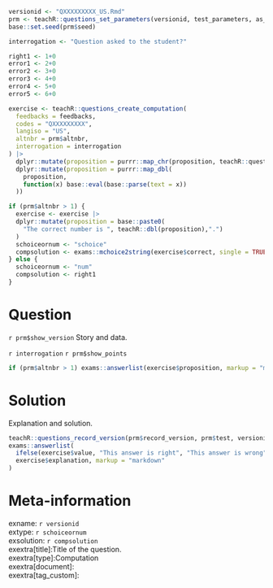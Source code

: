 ```r
versionid <- "QXXXXXXXXX_US.Rmd"
prm <- teachR::questions_set_parameters(versionid, test_parameters, as_latex, record_version)
base::set.seed(prm$seed)

interrogation <- "Question asked to the student?"

right1 <- 1+0
error1 <- 2+0
error2 <- 3+0
error3 <- 4+0
error4 <- 5+0
error5 <- 6+0

exercise <- teachR::questions_create_computation(
  feedbacks = feedbacks,
  codes = "QXXXXXXXXX",
  langiso = "US",
  altnbr = prm$altnbr,
  interrogation = interrogation
) |>
  dplyr::mutate(proposition = purrr::map_chr(proposition, teachR::questions_prepare_evaluation)) |>
  dplyr::mutate(proposition = purrr::map_dbl(
    proposition,
    function(x) base::eval(base::parse(text = x))
  ))

if (prm$altnbr > 1) {
  exercise <- exercise |>
  dplyr::mutate(proposition = base::paste0(
    "The correct number is ", teachR::dbl(proposition),".")
  )
  schoiceornum <- "schoice"
  compsolution <- exams::mchoice2string(exercise$correct, single = TRUE)
} else {
  schoiceornum <- "num"
  compsolution <- right1
}
```



Question
========
`r prm$show_version` Story and data.

`r interrogation` `r prm$show_points`

```r
if (prm$altnbr > 1) exams::answerlist(exercise$proposition, markup = "markdown")
```



Solution
========

Explanation and solution.

```r
teachR::questions_record_version(prm$record_version, prm$test, versionid, exercise)
exams::answerlist(
  ifelse(exercise$value, "This answer is right", "This answer is wrong"),
  exercise$explanation, markup = "markdown"
)
```


Meta-information
================
exname: `r versionid`  
extype: `r schoiceornum`  
exsolution: `r compsolution`  
exextra[title]:Title of the question.  
exextra[type]:Computation  
exextra[document]:  
exextra[tag_custom]:  
